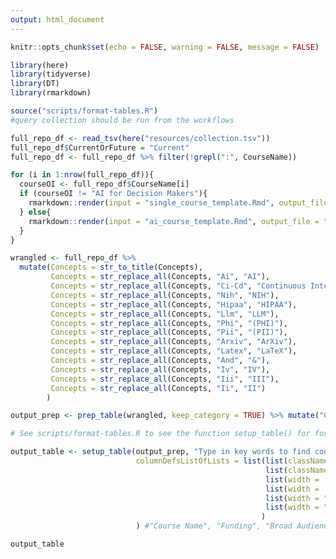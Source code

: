 ```yaml
---
output: html_document
---
```


```r
knitr::opts_chunk$set(echo = FALSE, warning = FALSE, message = FALSE)
```

```r
library(here)
library(tidyverse)
library(DT)
library(rmarkdown)
```

```r
source("scripts/format-tables.R")
#query collection should be run from the workflows
```

```r
full_repo_df <- read_tsv(here("resources/collection.tsv"))
full_repo_df$CurrentOrFuture = "Current"
full_repo_df <- full_repo_df %>% filter(!grepl(":", CourseName))
```

```r
for (i in 1:nrow(full_repo_df)){
  courseOI <- full_repo_df$CourseName[i]
  if (courseOI != "AI for Decision Makers"){
    rmarkdown::render(input = "single_course_template.Rmd", output_file = paste0(full_repo_df$name[i], "_coursePage.html"), params = list(course_name = courseOI, row_number = i))
  } else{
    rmarkdown::render(input = "ai_course_template.Rmd", output_file = "AI_for_Decision_Makers_coursePage.html")
  }
}
```

```r
wrangled <- full_repo_df %>%
  mutate(Concepts = str_to_title(Concepts),
         Concepts = str_replace_all(Concepts, "Ai", "AI"),
         Concepts = str_replace_all(Concepts, "Ci-Cd", "Continuous Integration/Continuous Deployment"),
         Concepts = str_replace_all(Concepts, "Nih", "NIH"),
         Concepts = str_replace_all(Concepts, "Hipaa", "HIPAA"),
         Concepts = str_replace_all(Concepts, "Llm", "LLM"),
         Concepts = str_replace_all(Concepts, "Phi", "(PHI)"),
         Concepts = str_replace_all(Concepts, "Pii", "(PII)"),
         Concepts = str_replace_all(Concepts, "Arxiv", "ArXiv"),
         Concepts = str_replace_all(Concepts, "Latex", "LaTeX"),
         Concepts = str_replace_all(Concepts, "And", "&"),
         Concepts = str_replace_all(Concepts, "Iv", "IV"),
         Concepts = str_replace_all(Concepts, "Iii", "III"),
         Concepts = str_replace_all(Concepts, "Ii", "II")
        )
```

```r
output_prep <- prep_table(wrangled, keep_category = TRUE) %>% mutate("Concepts Discussed" = str_replace_all(`Concepts Discussed`, "De Identification", "De-Identification"))

# See scripts/format-tables.R to see the function setup_table() for formatting details of the tables

output_table <- setup_table(output_prep, "Type in key words to find courses relevant for you. Click on filter arrows to sort.",
                            columnDefsListOfLists = list(list(className = 'dt-center', targets = c(0,1,2,4)),
                                                         list(className = "dt-left", targets = c(3,5)), #Description and concepts
                                                         list(width = '190px', targets = c(3)), #Description
                                                         list(width = '80px', targets = c(1)), # Funding
                                                         list(width = "80px", targets = c(2,4)), # Audience and Category
                                                         list(width = "145px", targets = c(5)) # Concepts
                                                        )
                            ) #"Course Name", "Funding", "Broad Audience", "Description", "Category", "Concepts Discussed"
```

```r
output_table
```


<!-- This is the URL that the Hutch logo goes to: https://www.fredhutch.org/en/about/about-the-hutch.html -->

<!-- This is the URL that the ITCR logo goes to: https://itcr.cancer.gov -->

<!-- And these are the column justifications and sizes I've got set right now -->

<!-- | Column Name        | Location | Justified | Width         | -->
<!-- | :----------------: | :------: | :-------: | :-----------: | -->
<!-- | Course Name        | 0        | Center    | Not Specified | -->
<!-- | Funding            | 1        | Center    | 80px          | -->
<!-- | Broad Audience     | 2        | Center    | 80px          | -->
<!-- | Description        | 3        | Left      | 190px         | -->
<!-- | Category           | 4        | Center    | 80px          | -->
<!-- | Concepts Discussed | 5        | Left      | 145px         | -->
